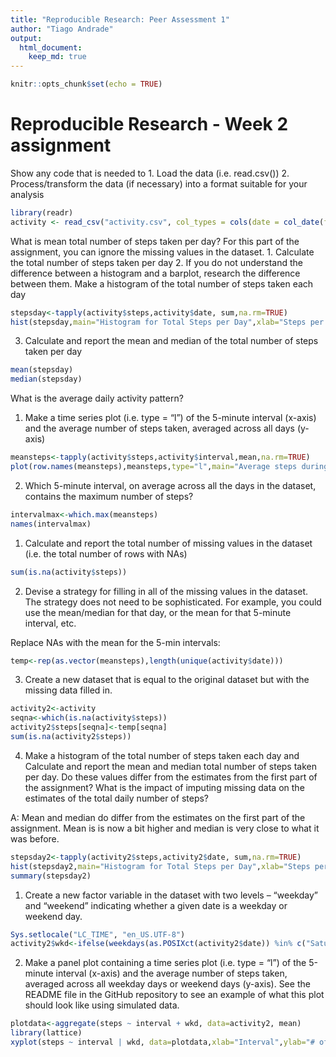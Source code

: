 ```yaml
---
title: "Reproducible Research: Peer Assessment 1"
author: "Tiago Andrade"
output: 
  html_document:
    keep_md: true
---
```


```r
knitr::opts_chunk$set(echo = TRUE)
```

# Reproducible Research - Week 2 assignment

Show any code that is needed to
1. Load the data (i.e. read.csv())
2. Process/transform the data (if necessary) into a format suitable for your analysis
```r
library(readr)
activity <- read_csv("activity.csv", col_types = cols(date = col_date(format = "%Y-%m-%d"),interval = col_integer(), steps = col_integer()),na = "NA")

```

What is mean total number of steps taken per day?
For this part of the assignment, you can ignore the missing values in the dataset.
1. Calculate the total number of steps taken per day
2. If you do not understand the difference between a histogram and a barplot, research the difference between them. Make a histogram of the total number of steps taken each day

```r
stepsday<-tapply(activity$steps,activity$date, sum,na.rm=TRUE)
hist(stepsday,main="Histogram for Total Steps per Day",xlab="Steps per day",ylab="Frequency (%)")
```

3. Calculate and report the mean and median of the total number of steps taken per day
```r
mean(stepsday)
median(stepsday)
```

What is the average daily activity pattern?

1. Make a time series plot (i.e. type = "l") of the 5-minute interval (x-axis) and the average number of steps taken, averaged across all days (y-axis)

```r
meansteps<-tapply(activity$steps,activity$interval,mean,na.rm=TRUE)
plot(row.names(meansteps),meansteps,type="l",main="Average steps during a day",xlab="288x 5-minutes intervals during the day",ylab="Average count of steps",col="green")
```

2. Which 5-minute interval, on average across all the days in the dataset, contains the maximum number of steps?

```r
intervalmax<-which.max(meansteps)
names(intervalmax)
```

1. Calculate and report the total number of missing values in the dataset (i.e. the total number of rows with NAs)

```r
sum(is.na(activity$steps))

```

2. Devise a strategy for filling in all of the missing values in the dataset. The strategy does not need to be sophisticated. For example, you could use the mean/median for that day, or the mean for that 5-minute interval, etc.

Replace NAs with the mean for the 5-min intervals:
```r
temp<-rep(as.vector(meansteps),length(unique(activity$date)))
```

3. Create a new dataset that is equal to the original dataset but with the missing data filled in.
```r
activity2<-activity
seqna<-which(is.na(activity$steps))
activity2$steps[seqna]<-temp[seqna]
sum(is.na(activity2$steps))
```

4. Make a histogram of the total number of steps taken each day and Calculate and report the mean and median total number of steps taken per day. Do these values differ from the estimates from the first part of the assignment? What is the impact of imputing missing data on the estimates of the total daily number of steps?

A: Mean and median do differ from the estimates on the first part of the assignment. Mean is is now a bit higher and median is very close to what it was before.
```r
stepsday2<-tapply(activity2$steps,activity2$date, sum,na.rm=TRUE)
hist(stepsday2,main="Histogram for Total Steps per Day",xlab="Steps per day",ylab="Frequency (%)")
summary(stepsday2)
```

1. Create a new factor variable in the dataset with two levels – “weekday” and “weekend” indicating whether a given date is a weekday or weekend day.

```r
Sys.setlocale("LC_TIME", "en_US.UTF-8")
activity2$wkd<-ifelse(weekdays(as.POSIXct(activity2$date)) %in% c("Saturday","Sunday"),"weekend","weekday")
```

2. Make a panel plot containing a time series plot (i.e. type = "l") of the 5-minute interval (x-axis) and the average number of steps taken, averaged across all weekday days or weekend days (y-axis). See the README file in the GitHub repository to see an example of what this plot should look like using simulated data.
```r
plotdata<-aggregate(steps ~ interval + wkd, data=activity2, mean)
library(lattice)
xyplot(steps ~ interval | wkd, data=plotdata,xlab="Interval",ylab="# of steps", type="l",layout=c(1,2))
```
